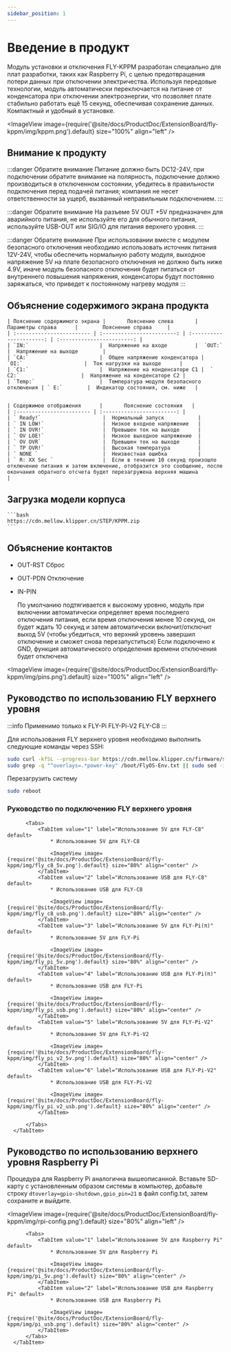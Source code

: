 ```yaml
---
sidebar_position: 1
---
```







# Введение в продукт

  Модуль установки и отключения FLY-KPPM разработан специально для плат разработки, таких как Raspberry Pi, с целью предотвращения потери данных при отключении электричества. Используя передовые технологии, модуль автоматически переключается на питание от конденсатора при отключении электроэнергии, что позволяет плате стабильно работать ещё 15 секунд, обеспечивая сохранение данных. Компактный и удобный в установке.

  <ImageView image={require('@site/docs/ProductDoc/ExtensionBoard/fly-kppm/img/kppm.png').default} size="100%" align="left" />


## Внимание к продукту

  :::danger Обратите внимание
  Питание должно быть DC12-24V, при подключении обратите внимание на полярность, подключение должно производиться в отключенном состоянии, убедитесь в правильности подключения перед подачей питания; компания не несет ответственности за ущерб, вызванный неправильным подключением.
  :::

  :::danger Обратите внимание
  На разъеме 5V OUT +5V предназначен для аварийного питания, не используйте его для обычного питания, используйте USB-OUT или SIG/IO для питания верхнего уровня.
  :::

  :::danger Обратите внимание
  При использовании вместе с модулем безопасного отключения необходимо использовать источник питания 12V-24V, чтобы обеспечить нормальную работу модуля, выходное напряжение 5V на плате безопасного отключения не должно быть ниже 4.9V, иначе модуль безопасного отключения будет питаться от внутреннего повышения напряжения, конденсаторы будут постоянно заряжаться, что приведет к постоянному нагреву модуля
  :::


## Объяснение содержимого экрана продукта


    | Пояснение содержимого экрана |       Пояснение слева       |     Параметры справа      |        Пояснение справа     |
    | :------------------------ | :------------------------: | :----------------------: | :------------------------: |
    | `IN:`                       |  Напряжение на входе         |  `OUT:`                   |  Напряжение на выходе        |
    | `CA:`                       |  Общее напряжение конденсатора |  `OI:`                    |  Ток нагрузки на выходе      |
    | `C1:`                       |  Напряжение на конденсаторе C1 |  ` C2:`                    |  Напряжение на конденсаторе C2 | 
    | `Temp:`                     |  Температура модуля безопасного отключения | ` E:`        |  Индикатор состояния, см. ниже   | 


    | Содержимое отображения      |       Пояснение состояния   |
    | :------------------------ | :------------------------: | 
    | ` Ready!`                    |  Нормальный запуск           |
    | ` IN LOW!`                   |  Низкое входное напряжение   |
    | ` IN OVR!`                   |  Превышен ток на выходе      |
    | ` OV LOE!`                   |  Низкое выходное напряжение  |
    | ` OV OVR`                    |  Превышен ток на выходе      |
    | ` TP OVR!`                   |  Высокая температура         |
    | ` NONE `                     |  Неизвестная ошибка          |
    | ` R: XX Sec `                |  Если в течение 10 секунд произошло отключение питания и затем включение, отобразится это сообщение, после окончания обратного отсчета будет перезагружена верхняя машина           |

## Загрузка модели корпуса

    ```bash
    https://cdn.mellow.klipper.cn/STEP/KPPM.zip
    ```

## Объяснение контактов

  * OUT-RST Сброс
  * OUT-PDN Отключение

  * IN-PIN 

    По умолчанию подтягивается к высокому уровню, модуль при включении автоматически определяет время последнего отключения питания, 
  если время отключения менее 10 секунд, он будет ждать 10 секунд и затем автоматически включит/отключит выход 5V (чтобы убедиться, что верхний уровень завершил отключение и сможет снова перезапуститься)
  Если подключено к GND, функция автоматического определения времени отключения будет отключена

  <ImageView image={require('@site/docs/ProductDoc/ExtensionBoard/fly-kppm/img/pins.png').default} size="100%" align="left" />

## Руководство по использованию FLY верхнего уровня

  :::info
  Применимо только к FLY-Pi FLY-Pi-V2 FLY-C8
  :::

  Для использования FLY верхнего уровня необходимо выполнить следующие команды через SSH:

  ```bash
  sudo curl -kfSL --progress-bar https://cdn.mellow.klipper.cn/firmware/sun50i-h5-power-key.dtbo -o /boot/dtb/allwinner/overlay/sun50i-h5-power-key.dtbo
  sudo grep -q "^overlays=.*power-key" /boot/FlyOS-Env.txt || sudo sed -i '/^overlays=/ s/$/ power-key/' /boot/FlyOS-Env.txt
  ```

  Перезагрузить систему

  ```bash
  sudo reboot
  ```
  
### Руководство по подключению FLY верхнего уровня

  <Tabs>
      <TabItem value="serial" label="Руководство по подключению FLY верхнего уровня" default>

          <Tabs>
              <TabItem value="1" label="Использование 5V для FLY-C8" default>
                  * Использование 5V для FLY-C8

                  <ImageView image={require('@site/docs/ProductDoc/ExtensionBoard/fly-kppm/img/fly_c8_5v.png').default} size="80%" align="center" />
              </TabItem>
              <TabItem value="2" label="Использование USB для FLY-C8" default>
                  * Использование USB для FLY-C8

                  <ImageView image={require('@site/docs/ProductDoc/ExtensionBoard/fly-kppm/img/fly_c8_usb.png').default} size="80%" align="center" />
              </TabItem>
              <TabItem value="3" label="Использование 5V для FLY-Pi(π)" default>
                  * Использование 5V для FLY-Pi

                  <ImageView image={require('@site/docs/ProductDoc/ExtensionBoard/fly-kppm/img/fly_pi_5v.png').default} size="80%" align="center" />
              </TabItem>
              <TabItem value="4" label="Использование USB для FLY-Pi(π)" default>
                  * Использование USB для FLY-Pi

                  <ImageView image={require('@site/docs/ProductDoc/ExtensionBoard/fly-kppm/img/fly_pi_usb.png').default} size="80%" align="center" />
              </TabItem>
              <TabItem value="5" label="Использование 5V для FLY-Pi-V2" default>
                  * Использование 5V для FLY-Pi-V2

                  <ImageView image={require('@site/docs/ProductDoc/ExtensionBoard/fly-kppm/img/fly_pi_v2_5v.png').default} size="80%" align="center" />
              </TabItem>
              <TabItem value="6" label="Использование USB для FLY-Pi-V2" default>
                  * Использование USB для FLY-Pi-V2

                  <ImageView image={require('@site/docs/ProductDoc/ExtensionBoard/fly-kppm/img/fly_pi_v2_usb.png').default} size="80%" align="center" />
              </TabItem>
            
          </Tabs>
      </TabItem>
  </Tabs>

## Руководство по использованию верхнего уровня Raspberry Pi

  Процедура для Raspberry Pi аналогична вышеописанной. Вставьте SD-карту с установленным образом системы в компьютер, добавьте строку `dtoverlay=gpio-shutdown,gpio_pin=21` в файл config.txt, затем сохраните и выйдите.

  <ImageView image={require('@site/docs/ProductDoc/ExtensionBoard/fly-kppm/img/rpi-config.png').default} size="80%" align="left" />

  

  <Tabs>
      <TabItem value="serial" label="Руководство по подключению верхнего уровня Raspberry Pi" default>

          <Tabs>
              <TabItem value="1" label="Использование 5V для Raspberry Pi" default>
                  * Использование 5V для Raspberry Pi

                  <ImageView image={require('@site/docs/ProductDoc/ExtensionBoard/fly-kppm/img/pi_5v.png').default} size="80%" align="center" />
              </TabItem>
              <TabItem value="2" label="Использование USB для Raspberry Pi" default>
                  * Использование USB для Raspberry Pi

                  <ImageView image={require('@site/docs/ProductDoc/ExtensionBoard/fly-kppm/img/pi_usb.png').default} size="80%" align="center" />
              </TabItem>
          </Tabs>
      </TabItem>
  </Tabs>